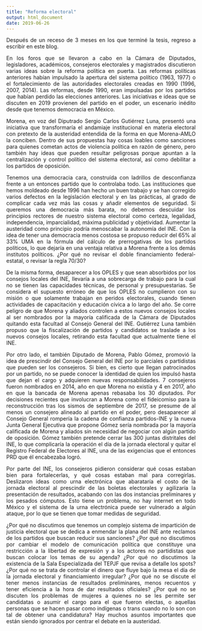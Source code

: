 ```yaml
---
title: "Reforma electoral"
output: html_document
date: 2019-06-26
---
```

<style>
body {
text-align: justify}
</style>

Después de un receso de 3 meses en los que terminé la tesis, regreso a escribir en este blog. 

En los foros que se llevaron a cabo en la Cámara de Diputados, legisladores, académicos, consejeros electorales y magistrados discutieron varias ideas sobre la reforma política en puerta. Las reformas políticas anteriores habían impulsado la apertura del sistema político (1963, 1977) o el fortalecimiento de las autoridades electorales creadas en 1990 (1996, 2007, 2014). Las reformas, desde 1990, eran impulsadas por los partidos que habían perdido las elecciones anteriores. Las iniciativas e ideas que se discuten en 2019 provienen del partido en el poder, un escenario inédito desde que tenemos democracia en México.

Morena, en voz del Diputrado Sergio Carlos Gutiérrez Luna, presentó una iniciativa que transformaría el andamiaje institucional en materia electoral con pretexto de la austeridad entendida de la forma en que Morena-AMLO la conciben. Dentro de sus propuestas hay cosas loables como sanciones para quienes cometan actos de violencia política en razón de género, pero también hay ideas que pueden resultar peligrosas porque apuntan a la centralización y control político del sistema electoral, así como debilitar a los partidos de oposición.  

Tenemos una democracia cara, construída con ladrillos de desconfianza frente a un entonces partido que lo controlaba todo. Las instituciones que hemos moldeado desde 1996 han hecho un buen trabajo y se han corregido varios defectos en la legislación electoral y en las prácticas, al grado de complicar cada vez más las cosas y añadir elementos de seguridad. Si queremos una democracia más barata, no debemos descuidar los principios rectores de nuestro sistema electoral como certeza, legalidad, independencia, imparcialidad, máxima publicidad y objetividad. Aumentar la austeridad como principio podría menoscabar la autonomía del INE. Con la idea de tener una democracia menos costosa se propuso reducir del 65% al 33% UMA en la fórmula del cálculo de prerrogativas de los partidos políticos, lo que dejaría en una ventaja relativa a Morena frente a los demás institutos políticos. ¿Por qué no revisar el doble financiamiento federal-estatal, o revisar la regla 70/30? 

De la misma forma, desaparecer a los OPLES y que sean absorbidos por los consejos locales del INE, llevaría a una sobrecarga de trabajo para la cual no se tienen las capacidades técnicas, de personal y presupuestarias. Se considera el supuesto erróneo de que los OPLES no cumplieron con su misión o que solamente trabajan en peridos electorales, cuando tienen actividades de capacitación y educación cívica a lo largo del año. Se corre peligro de que Morena y aliados controlen a estos nuevos consejos locales al ser nombrados por la mayoría calificada de la Cámara de Diputados quitando esta facultad al Consejo General del INE. Gutiérrez Luna también propuso que la fiscalización de partidos y candidatos se traslade a los nuevos consejos locales, retirando esta facultad que actualmente tiene el INE.

Por otro lado, el también Diputado de Morena, Pablo Gómez, promovió la idea de prescindir del Consejo General del INE por lo parciales o partidistas que pueden ser los consejeros. Si bien, es cierto que llegan patrocinados por un partido, no se puede conocer la identidad de quien los impulsó hasta que dejan el cargo y adquieren nuevas responsabilidades. 7 consejeros fueron nombrados en 2014, año en que Morena no existía y 4 en 2017, año en que la bancada de Morena apenas rebasaba los 30 diputados. Por decisiones recientes que involucran a Morena como el fideicomiso para la reconstrucción tras los sismos de septiembre de 2017, se presume de al menos un consejero alineado al partido en el poder, pero desaparecer al Consejo General rompería la cadena de confianza partidos-INE y la nueva Junta General Ejecutiva que propone Gómez sería nombrada por la mayoría calificada de Morena y aliados sin necesidad de negociar con algún partido de oposición. Gómez también pretende cerrar las 300 juntas distritales del INE, lo que complicaría la operación el día de la jornada electoral y quitar el Registro Federal de Electores al INE, una de las exigencias que el entonces PRD que él encabezaba logró.

Por parte del INE, los consejeros pidieron considerar qué cosas estaban bien para fortalecerlas, y qué cosas estaban mal para corregirlas. Deslizaron ideas como urna electrónica que abarataría el costo de la jornada electoral al prescindir de las boletas electorales y agilizaría la presentación de resultados, acabando con las dos instancias preliminares y los pesados cómputos. Esto tiene un problema, no hay internet en todo México y el sistema de la urna electrónica puede ser vulnerado a algún ataque, por lo que se tienen que tomar medidas de seguridad. 

¿Por qué no discutimos que tenemos un complejo sistema de impartición de justicia electoral que se dedica a enmendar la plana del INE ante reclamos de los partidos que buscan reducir sus sanciones? ¿Por qué no discutimos por cambiar el modelo de comunicación política que constituye una restricción a la libertad de expresión y a los actores no partidistas que buscan colocar los temas de su agenda? ¿Por qué no discutimos la existencia de la Sala Especializada del TEPJF que revisa a detalle los spots? ¿Por qué no se trata de controlar el dinero que fluye bajo la mesa el día de la jornada electoral y financiamiento irregular? 
¿Por qué no se discute el tener menos instancias de resultados preliminares, menos recuentos y tener eficiencia a la hora de dar resultados oficiales? ¿Por qué no se discuten los problemas de mujeres a quienes no se les permite ser candidatas o asumir el cargo para el que fueron electas, o aquellas personas que se hacen pasar como indígenas o trans cuando no lo son con tal de obtener una candidatura? Hay muchos asuntos importantes que están siendo ignorados por centrar el debate en la austeridad. 